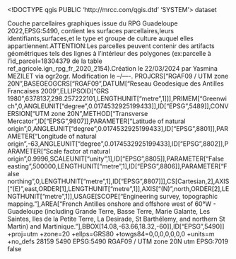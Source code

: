 <!DOCTYPE qgis PUBLIC 'http://mrcc.com/qgis.dtd' 'SYSTEM'>
<qgis version="3.28.8-Firenze">
  <identifier></identifier>
  <parentidentifier></parentidentifier>
  <language></language>
  <type>dataset</type>
  <title></title>
  <abstract>Couche parcellaires graphiques issue du RPG Guadeloupe 2022,EPSG:5490, contient les surfaces parcellaires,leurs identifiants,surfaces,et le type et groupe de culture auquel elles appartiennent.ATTENTION:Les parcelles peuvent contenir des artifacts géométriques tels des lignes à l'intérieur des polygones (ex:parcelle à l'id_parcel=18304379 de la table ref_agricole.ign_rpg_fr_2020_2154).Création le 22/03/2024 par Yasmina MEZILET via ogr2ogr. Modification le --/----.</abstract>
  <contact>
    <name></name>
    <organization></organization>
    <position></position>
    <voice></voice>
    <fax></fax>
    <email></email>
    <role></role>
  </contact>
  <links/>
  <fees></fees>
  <encoding></encoding>
  <crs>
    <spatialrefsys nativeFormat="Wkt">
      <wkt>PROJCRS["RGAF09 / UTM zone 20N",BASEGEOGCRS["RGAF09",DATUM["Reseau Geodesique des Antilles Francaises 2009",ELLIPSOID["GRS 1980",6378137,298.257222101,LENGTHUNIT["metre",1]]],PRIMEM["Greenwich",0,ANGLEUNIT["degree",0.0174532925199433]],ID["EPSG",5489]],CONVERSION["UTM zone 20N",METHOD["Transverse Mercator",ID["EPSG",9807]],PARAMETER["Latitude of natural origin",0,ANGLEUNIT["degree",0.0174532925199433],ID["EPSG",8801]],PARAMETER["Longitude of natural origin",-63,ANGLEUNIT["degree",0.0174532925199433],ID["EPSG",8802]],PARAMETER["Scale factor at natural origin",0.9996,SCALEUNIT["unity",1],ID["EPSG",8805]],PARAMETER["False easting",500000,LENGTHUNIT["metre",1],ID["EPSG",8806]],PARAMETER["False northing",0,LENGTHUNIT["metre",1],ID["EPSG",8807]]],CS[Cartesian,2],AXIS["(E)",east,ORDER[1],LENGTHUNIT["metre",1]],AXIS["(N)",north,ORDER[2],LENGTHUNIT["metre",1]],USAGE[SCOPE["Engineering survey, topographic mapping."],AREA["French Antilles onshore and offshore west of 60°W - Guadeloupe (including Grande Terre, Basse Terre, Marie Galante, Les Saintes, Iles de la Petite Terre, La Desirade, St Barthélemy, and northern St Martin) and Martinique."],BBOX[14.08,-63.66,18.32,-60]],ID["EPSG",5490]]</wkt>
      <proj4>+proj=utm +zone=20 +ellps=GRS80 +towgs84=0,0,0,0,0,0,0 +units=m +no_defs</proj4>
      <srsid>28159</srsid>
      <srid>5490</srid>
      <authid>EPSG:5490</authid>
      <description>RGAF09 / UTM zone 20N</description>
      <projectionacronym>utm</projectionacronym>
      <ellipsoidacronym>EPSG:7019</ellipsoidacronym>
      <geographicflag>false</geographicflag>
    </spatialrefsys>
  </crs>
  <extent>
    <spatial dimensions="2" maxx="0" maxz="0" minx="0" minz="0" miny="0" maxy="0" crs="EPSG:5490"/>
    <temporal>
      <period>
        <start></start>
        <end></end>
      </period>
    </temporal>
  </extent>
</qgis>
